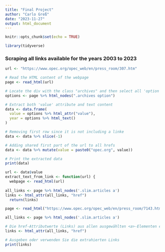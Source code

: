 ```yaml
---
title: "Final Project"
author: "Carlo Greß"
date: "2023-11-27"
output: html_document
---
```


```r
knitr::opts_chunk$set(echo = TRUE)
```

```r
library(tidyverse)
```

### Scraping all links available for the years 2003 to 2023
```r
url <- "https://www.opec.org/opec_web/en/press_room/307.htm"

# Read the HTML content of the webpage
page <- read_html(url)

# Locate the div with the class "archives" and then select all 'option' elements within it
options <- page %>% html_nodes(".archives option")

# Extract both 'value' attribute and text content
data <- data.frame(
  value = options %>% html_attr("value"),
  year = options %>% html_text()
)

# Removing first row since it is not including a linke
data <- data %>% slice(-1)

# Adding shared first part of the url to all hrefs
data <- data %>% mutate(value = paste0("opec.org", value))

# Print the extracted data
print(data)
```

```r

url <- data$value
extract_text_from_link <- function(url) {
  webpage <- read_html(url)
  
all_links <- page %>% html_nodes('.slim.articles a')
links <- html_attr(all_links, "href")
  return(links)
```


```r
page <- read_html("https://www.opec.org/opec_web/en/press_room/7143.htm")

all_links <- page %>% html_nodes('.slim.articles a')

# Die href-Attributwerte (Links) aus allen ausgewählten <a>-Elementen extrahieren
links <- html_attr(all_links, "href")

# Ausgeben oder verwenden Sie die extrahierten Links
print(links)
```

